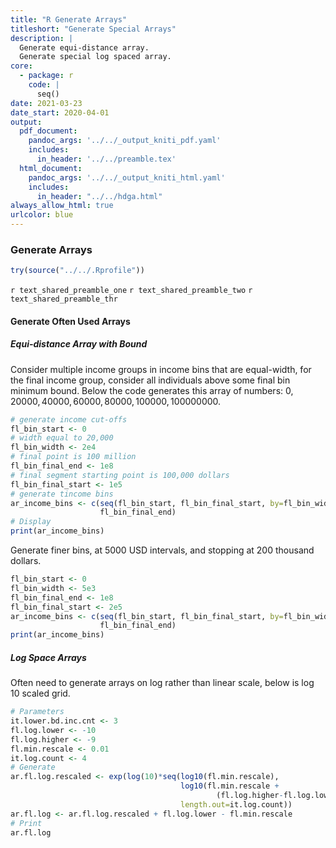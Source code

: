 ```yaml
---
title: "R Generate Arrays"
titleshort: "Generate Special Arrays"
description: |
  Generate equi-distance array. 
  Generate special log spaced array.
core:
  - package: r
    code: |
      seq()
date: 2021-03-23
date_start: 2020-04-01
output:
  pdf_document:
    pandoc_args: '../../_output_kniti_pdf.yaml'
    includes:
      in_header: '../../preamble.tex'
  html_document:
    pandoc_args: '../../_output_kniti_html.yaml'
    includes:
      in_header: "../../hdga.html"
always_allow_html: true
urlcolor: blue
---
```


### Generate Arrays

```r
try(source("../../.Rprofile"))
```

`r text_shared_preamble_one`
`r text_shared_preamble_two`
`r text_shared_preamble_thr`

#### Generate Often Used Arrays

##### Equi-distance Array with Bound

Consider multiple income groups in income bins that are equal-width, for the final income group, consider all individuals above some final bin minimum bound. Below the code generates this array of numbers: $0, 20000, 40000, 60000, 80000, 100000, 100000000$. 

```r
# generate income cut-offs
fl_bin_start <- 0
# width equal to 20,000
fl_bin_width <- 2e4
# final point is 100 million
fl_bin_final_end <- 1e8
# final segment starting point is 100,000 dollars
fl_bin_final_start <- 1e5
# generate tincome bins
ar_income_bins <- c(seq(fl_bin_start, fl_bin_final_start, by=fl_bin_width), 
                    fl_bin_final_end)
# Display
print(ar_income_bins)
```

Generate finer bins, at 5000 USD intervals, and stopping at 200 thousand dollars.

```r
fl_bin_start <- 0
fl_bin_width <- 5e3
fl_bin_final_end <- 1e8
fl_bin_final_start <- 2e5
ar_income_bins <- c(seq(fl_bin_start, fl_bin_final_start, by=fl_bin_width), 
                    fl_bin_final_end)
print(ar_income_bins)
```

##### Log Space Arrays

Often need to generate arrays on log rather than linear scale, below is log 10 scaled grid.

```r
# Parameters
it.lower.bd.inc.cnt <- 3
fl.log.lower <- -10
fl.log.higher <- -9
fl.min.rescale <- 0.01
it.log.count <- 4
# Generate
ar.fl.log.rescaled <- exp(log(10)*seq(log10(fl.min.rescale),
                                      log10(fl.min.rescale +
                                              (fl.log.higher-fl.log.lower)),
                                      length.out=it.log.count))
ar.fl.log <- ar.fl.log.rescaled + fl.log.lower - fl.min.rescale
# Print
ar.fl.log
```
